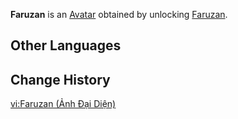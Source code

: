 {{About|the Avatar|the playable character|Faruzan}}
{{Avatar Infobox
|title    = Faruzan
|id       = 5900
|image    = Faruzan Avatar.png
|type     = Character
|features = Faruzan
|obtain   = Unlock [[Faruzan]]
}}
'''Faruzan''' is an [[Avatar]] obtained by unlocking [[Faruzan]].

==Other Languages==
{{Other Languages|Faruzan}}

==Change History==
{{Change History|3.3}}

[[vi:Faruzan (Ảnh Đại Diện)]]